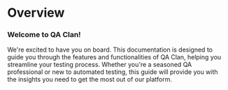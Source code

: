 # Overview

### Welcome to QA Clan!

We're excited to have you on board. This documentation is designed to guide you through the features and functionalities of QA Clan, helping you streamline your testing process. Whether you're a seasoned QA professional or new to automated testing, this guide will provide you with the insights you need to get the most out of our platform.
